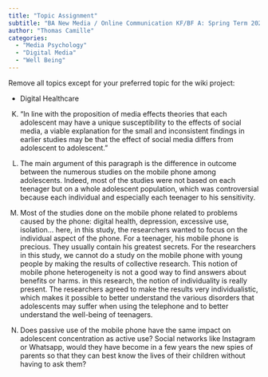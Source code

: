 ```yaml
---
title: "Topic Assignment"
subtitle: "BA New Media / Online Communication KF/BF A: Spring Term 2023"
author: "Thomas Camille"
categories:
  - "Media Psychology"
  - "Digital Media"
  - "Well Being"
---
```


Remove all topics except for your preferred topic for the wiki project:

- Digital Healthcare

(K) "In line with the proposition of media effects theories that each adolescent may have a unique susceptibility to the effects of social media, a viable explanation for the small and inconsistent findings in earlier studies may be that the effect of social media differs from adolescent to adolescent."

(A) The main argument of this paragraph is the difference in outcome between the numerous studies on the mobile phone among adolescents. Indeed, most of the studies were not based on each teenager but on a whole adolescent population, which was controversial because each individual and especially each teenager to his sensitivity.

(R) Most of the studies done on the mobile phone related to problems caused by the phone: digital health, depression, excessive use, isolation... here, in this study, the researchers wanted to focus on the individual aspect of the phone. For a teenager, his mobile phone is precious. They usually contain his greatest secrets. For the researchers in this study, we cannot do a study on the mobile phone with young people by making the results of collective research. This notion of mobile phone heterogeneity is not a good way to find answers about benefits or harms. in this research, the notion of individuality is really present. The researchers agreed to make the results very individualistic, which makes it possible to better understand the various disorders that adolescents may suffer when using the telephone and to better understand the well-being of teenagers. 

(Q) Does passive use of the mobile phone have the same impact on adolescent concentration as active use? 
    Social networks like Instagram or Whatsapp, would they have become in a few years the new spies of parents so that they can best know the lives of their children without having to ask them? 





